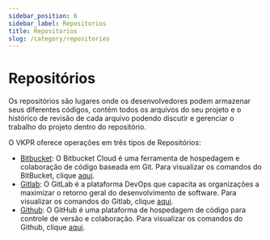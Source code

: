 ```yaml
---
sidebar_position: 6
sidebar_label: Repositorios
title: Repositorios
slug: /category/repositories
---
```


# Repositórios

Os repositórios são lugares onde os desenvolvedores podem armazenar seus diferentes códigos, contém todos os arquivos do seu projeto e o histórico de revisão de cada arquivo podendo discutir e gerenciar o trabalho do projeto dentro do repositório.

O VKPR oferece operações em três tipos de Repositórios:

- [Bitbucket](https://bitbucket.org/product/): O Bitbucket Cloud é uma ferramenta de hospedagem e colaboração de código baseada em Git. Para visualizar os comandos do BitBucket, clique [aqui](/docs/commands/bitbucket/parameter/add).
- [Gitlab](https://docs.gitlab.com/): O GitLab é a plataforma DevOps que capacita as organizações a maximizar o retorno geral do desenvolvimento de software. Para visualizar os comandos do Gitlab, clique [aqui](/docs/commands/gitlab/parameter/add).
- [Github](https://docs.github.com/pt): O GitHub é uma plataforma de hospedagem de código para controle de versão e colaboração. Para visualizar os comandos do Github, clique [aqui](/docs/commands/github/parameter/add).
